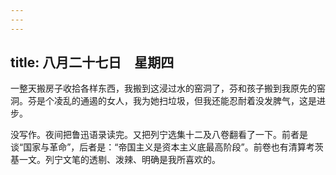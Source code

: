 ```yaml
---
---
---
```

title: 八月二十七日　星期四
---




一整天搬房子收拾各样东西，我搬到这浸过水的窑洞了，芬和孩子搬到我原先的窑洞。芬是个凌乱的通遏的女人，我为她扫垃圾，但我还能忍耐着没发脾气，这是进步。

没写作。夜间把鲁迅语录读完。又把列宁选集十二及八卷翻看了一下。前者是谈“国家与革命”，后者是：“帝国主义是资本主义底最高阶段”。前卷也有清算考茨基一文。列宁文笔的透剔、泼辣、明确是我所喜欢的。